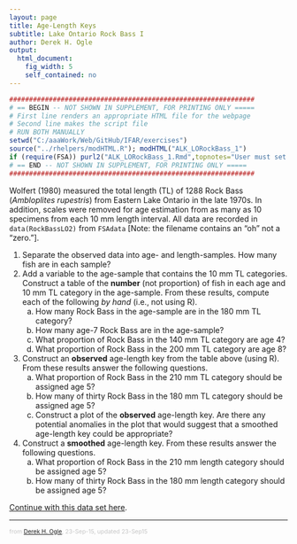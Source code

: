 ```yaml
---
layout: page
title: Age-Length Keys
subtitle: Lake Ontario Rock Bass I
author: Derek H. Ogle
output: 
  html_document: 
    fig_width: 5
    self_contained: no
---
```

```r
##############################################################
# == BEGIN -- NOT SHOWN IN SUPPLEMENT, FOR PRINTING ONLY =====
# First line renders an appropriate HTML file for the webpage
# Second line makes the script file
# RUN BOTH MANUALLY
setwd("C:/aaaWork/Web/GitHub/IFAR/exercises")
source("../rhelpers/modHTML.R"); modHTML("ALK_LORockBass_1")
if (require(FSA)) purl2("ALK_LORockBass_1.Rmd",topnotes="User must set working directory appropriately.")
# == END -- NOT SHOWN IN SUPPLEMENT, FOR PRINTING ONLY =====
##############################################################
```

<style type="text/css">
ol ol { list-style-type: lower-alpha; }
</style>

Wolfert (1980) measured the total length (TL) of 1288 Rock Bass (*Ambloplites rupestris*) from Eastern Lake Ontario in the late 1970s.  In addition, scales were removed for age estimation from as many as 10 specimens from each 10 mm length interval.  All data are recorded in `data(RockBassLO2)` from `FSAdata` [Note: the filename contains an "oh" not a "zero."].

1. Separate the observed data into age- and length-samples.  How many fish are in each sample?
1. Add a variable to the age-sample that contains the 10 mm TL categories.  Construct a table of the **number** (not proportion) of fish in each age and 10 mm TL category in the age-sample.  From these results, compute each of the following *by hand* (i.e., not using R).
    1. How many Rock Bass in the age-sample are in the 180 mm TL category?
    1. How many age-7 Rock Bass are in the age-sample?
    1. What proportion of Rock Bass in the 140 mm TL category are age 4?
    1. What proportion of Rock Bass in the 200 mm TL category are age 8?
1. Construct an **observed** age-length key from the table above (using R).  From these results answer the following questions.
    1. What proportion of Rock Bass in the 210 mm TL category should be assigned age 5?
    1. How many of thirty Rock Bass in the 180 mm TL category should be assigned age 5?
    1. Construct a plot of the **observed** age-length key.  Are there any potential anomalies in the plot that would suggest that a smoothed age-length key could be appropriate?
1. Construct a **smoothed** age-length key.  From these results answer the following questions.
    1. What proportion of Rock Bass in the 210 mm length category should be assigned age 5?
    1. How many of thirty Rock Bass in the 180 mm length category should be assigned age 5?

[Continue with this data set here](ALK_LORockBass_2.html).

---
<p style="font-size: 0.75em; color: c6c6c6;">from <a href="http://derekogle.com">Derek H. Ogle</a>, 23-Sep-15, updated 23-Sep15</p>

